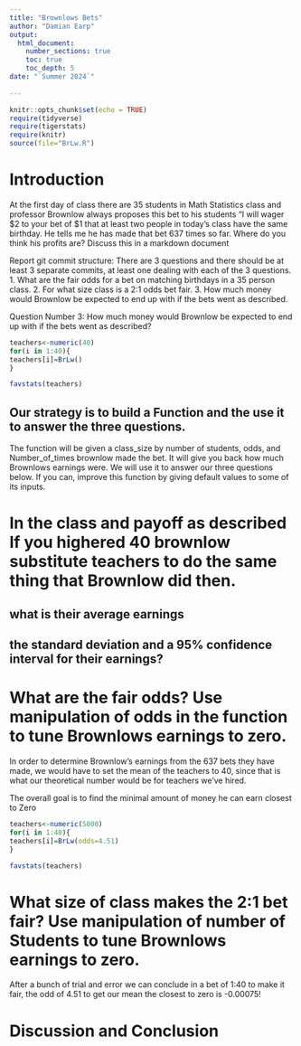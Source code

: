 ```yaml
---
title: "Brownlows Bets"
author: "Damian Earp"
output: 
  html_document:
    number_sections: true
    toc: true
    toc_depth: 5
date: "`Summer 2024`"    
    
---
```

```r
knitr::opts_chunk$set(echo = TRUE)
require(tidyverse)
require(tigerstats)
require(knitr)
source(file="BrLw.R")
```


<!-- We recommend you use git branches -- create a separate branch for each major section i.e. Introduction, Methods, Results, Inferential Results, and Discussion and Conclusions - leave the YAML block untouched until the final merge where you put in your own name !-->

# Introduction

<!--In this section you explain what you are trying to show.  Where did the data come from?  What is the research or other question you are trying to answer?!-->

 At the first day of class there are 35 students in Math Statistics class and professor Brownlow always proposes this bet to his students "I will wager $2 to your bet of $1 that at least two people in today's class have  the same birthday.  He tells me he has made that bet 637 times so far. Where do you think his profits are? Discuss this in a markdown document
 
Report git commit structure:
There are 3 questions and there should be at least 3 separate commits, at least one dealing with each of the 3 questions.
1. What are the fair odds for a bet on matching birthdays in a 35 person class.
2. For what size class is a 2:1 odds bet fair.
3. How much money would Brownlow be expected to end up with if the bets went as described.

Question Number 3: How much money would Brownlow be expected to end up with if the bets went as described?

```r
teachers<-numeric(40)
for(i in 1:40){
teachers[i]=BrLw()
}
```

```r
favstats(teachers)
```




## Our strategy is to build a Function and the use it to answer the three questions. 

The function will be given a class_size by number of students, odds, and Number_of_times brownlow made the bet.  It will give you back how much Brownlows earnings were. We will use it to answer our three questions below. If you can, improve this function by giving default values to some of its inputs. 

# In the class and payoff as described  If you highered 40 brownlow substitute teachers to do the same thing that Brownlow did then.
## what is their average earnings
## the standard deviation and a 95% confidence interval for their earnings?
  
<!--Explain and display your method of coming up with a 95% confidence interval of  professor Brownlows winnings (or losings)-->



# What are the fair odds? Use manipulation of odds in the function to tune Brownlows earnings to zero. 


<!--Decide on your methods:  In this section explain the approach you will take to attack the issue --- how will you decide on a likely estimate of professor Brownlow's earnings or losses after 637 bets. Also explain how you construct a 95% confidence interval about your estimate of his winnings !-->

In order to determine Brownlow's earnings from the 637 bets they have made, we would have to set the mean of the teachers to 40, since that is what our theoretical number would be for teachers we've hired. 

The overall goal is to find the minimal amount of money he can earn closest to Zero

```r
teachers<-numeric(5000)
for(i in 1:40){
teachers[i]=BrLw(odds=4.51)
}
```

```r
favstats(teachers)
```


# What size of class makes the 2:1 bet fair?  Use manipulation of number of Students to tune Brownlows earnings to zero.

After a bunch of trial and error we can conclude in a bet of 1:40 to make it fair, the odd of 4.51 to get our mean the closest to zero is -0.00075! 

<!--Explain and display the results of your method of coming up with the estimate of professor Brownlows betting profits!-->








# Discussion and Conclusion

<!--Discussion and conclusion here.  If professor Brownlow is consistantly making or losing money how could he change his payout so that his profits center on zero?  Also discuss what size his class should be in order to have his current scheme balance at zero profit.!-->


